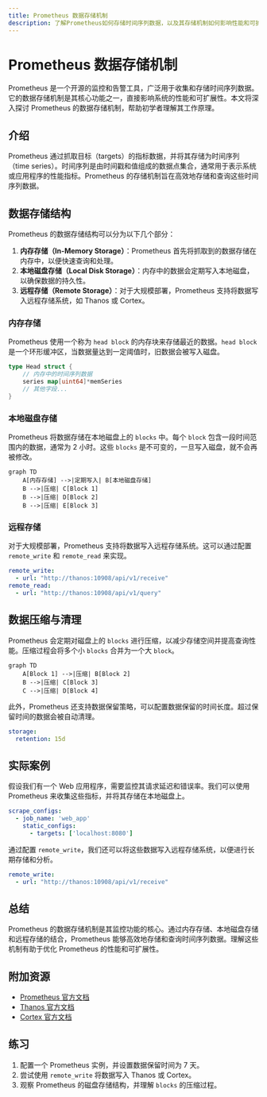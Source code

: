 ```yaml
---
title: Prometheus 数据存储机制
description: 了解Prometheus如何存储时间序列数据，以及其存储机制如何影响性能和可扩展性。
---
```


# Prometheus 数据存储机制

Prometheus 是一个开源的监控和告警工具，广泛用于收集和存储时间序列数据。它的数据存储机制是其核心功能之一，直接影响系统的性能和可扩展性。本文将深入探讨 Prometheus 的数据存储机制，帮助初学者理解其工作原理。

## 介绍

Prometheus 通过抓取目标（targets）的指标数据，并将其存储为时间序列（time series）。时间序列是由时间戳和值组成的数据点集合，通常用于表示系统或应用程序的性能指标。Prometheus 的存储机制旨在高效地存储和查询这些时间序列数据。

## 数据存储结构

Prometheus 的数据存储结构可以分为以下几个部分：

1. **内存存储（In-Memory Storage）**：Prometheus 首先将抓取到的数据存储在内存中，以便快速查询和处理。
2. **本地磁盘存储（Local Disk Storage）**：内存中的数据会定期写入本地磁盘，以确保数据的持久性。
3. **远程存储（Remote Storage）**：对于大规模部署，Prometheus 支持将数据写入远程存储系统，如 Thanos 或 Cortex。

### 内存存储

Prometheus 使用一个称为 `head block` 的内存块来存储最近的数据。`head block` 是一个环形缓冲区，当数据量达到一定阈值时，旧数据会被写入磁盘。

```go
type Head struct {
    // 内存中的时间序列数据
    series map[uint64]*memSeries
    // 其他字段...
}
```

### 本地磁盘存储

Prometheus 将数据存储在本地磁盘上的 `blocks` 中。每个 `block` 包含一段时间范围内的数据，通常为 2 小时。这些 `blocks` 是不可变的，一旦写入磁盘，就不会再被修改。

```mermaid
graph TD
    A[内存存储] -->|定期写入| B[本地磁盘存储]
    B -->|压缩| C[Block 1]
    B -->|压缩| D[Block 2]
    B -->|压缩| E[Block 3]
```

### 远程存储

对于大规模部署，Prometheus 支持将数据写入远程存储系统。这可以通过配置 `remote_write` 和 `remote_read` 来实现。

```yaml
remote_write:
  - url: "http://thanos:10908/api/v1/receive"
remote_read:
  - url: "http://thanos:10908/api/v1/query"
```

## 数据压缩与清理

Prometheus 会定期对磁盘上的 `blocks` 进行压缩，以减少存储空间并提高查询性能。压缩过程会将多个小 `blocks` 合并为一个大 `block`。

```mermaid
graph TD
    A[Block 1] -->|压缩| B[Block 2]
    B -->|压缩| C[Block 3]
    C -->|压缩| D[Block 4]
```

此外，Prometheus 还支持数据保留策略，可以配置数据保留的时间长度。超过保留时间的数据会被自动清理。

```yaml
storage:
  retention: 15d
```

## 实际案例

假设我们有一个 Web 应用程序，需要监控其请求延迟和错误率。我们可以使用 Prometheus 来收集这些指标，并将其存储在本地磁盘上。

```yaml
scrape_configs:
  - job_name: 'web_app'
    static_configs:
      - targets: ['localhost:8080']
```

通过配置 `remote_write`，我们还可以将这些数据写入远程存储系统，以便进行长期存储和分析。

```yaml
remote_write:
  - url: "http://thanos:10908/api/v1/receive"
```

## 总结

Prometheus 的数据存储机制是其监控功能的核心。通过内存存储、本地磁盘存储和远程存储的结合，Prometheus 能够高效地存储和查询时间序列数据。理解这些机制有助于优化 Prometheus 的性能和可扩展性。

## 附加资源

- [Prometheus 官方文档](https://prometheus.io/docs/)
- [Thanos 官方文档](https://thanos.io/)
- [Cortex 官方文档](https://cortexmetrics.io/)

## 练习

1. 配置一个 Prometheus 实例，并设置数据保留时间为 7 天。
2. 尝试使用 `remote_write` 将数据写入 Thanos 或 Cortex。
3. 观察 Prometheus 的磁盘存储结构，并理解 `blocks` 的压缩过程。
